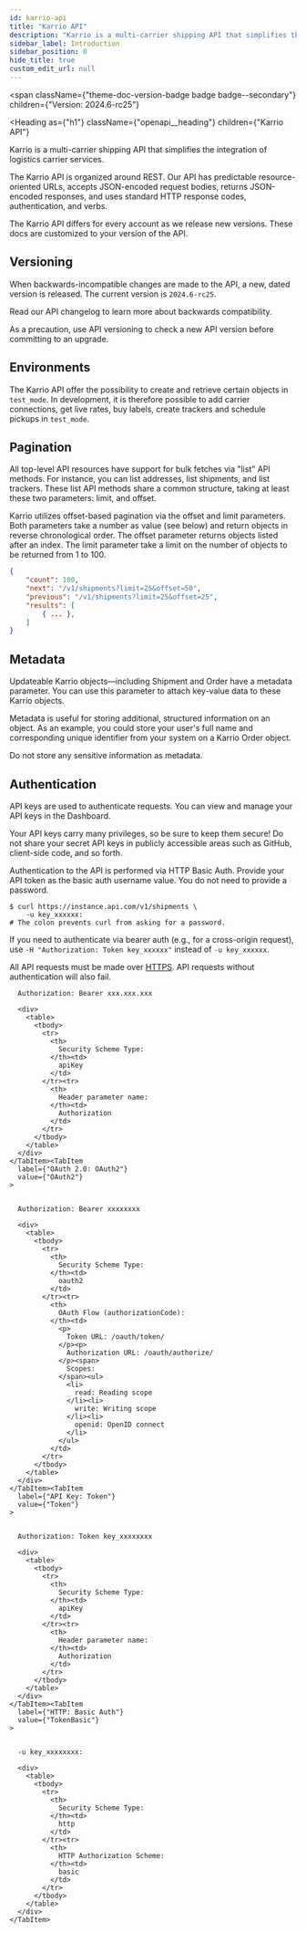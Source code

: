 ```yaml
---
id: karrio-api
title: "Karrio API"
description: "Karrio is a multi-carrier shipping API that simplifies the integration of logistics carrier services."
sidebar_label: Introduction
sidebar_position: 0
hide_title: true
custom_edit_url: null
---
```



<span
  className={"theme-doc-version-badge badge badge--secondary"}
  children={"Version: 2024.6-rc25"}
>
</span>

<Heading
  as={"h1"}
  className={"openapi__heading"}
  children={"Karrio API"}
>
</Heading>




Karrio is a multi-carrier shipping API that simplifies the integration of logistics carrier services.

The Karrio API is organized around REST. Our API has predictable resource-oriented URLs, accepts JSON-encoded
request bodies, returns JSON-encoded responses, and uses standard HTTP response codes, authentication, and verbs.

The Karrio API differs for every account as we release new versions.
These docs are customized to your version of the API.


## Versioning

When backwards-incompatible changes are made to the API, a new, dated version is released.
The current version is `2024.6-rc25`.

Read our API changelog to learn more about backwards compatibility.

As a precaution, use API versioning to check a new API version before committing to an upgrade.


## Environments

The Karrio API offer the possibility to create and retrieve certain objects in `test_mode`.
In development, it is therefore possible to add carrier connections, get live rates,
buy labels, create trackers and schedule pickups in `test_mode`.


## Pagination

All top-level API resources have support for bulk fetches via "list" API methods. For instance, you can list addresses,
list shipments, and list trackers. These list API methods share a common structure, taking at least these
two parameters: limit, and offset.

Karrio utilizes offset-based pagination via the offset and limit parameters.
Both parameters take a number as value (see below) and return objects in reverse chronological order.
The offset parameter returns objects listed after an index.
The limit parameter take a limit on the number of objects to be returned from 1 to 100.


```json
{
    "count": 100,
    "next": "/v1/shipments?limit=25&offset=50",
    "previous": "/v1/shipments?limit=25&offset=25",
    "results": [
        { ... },
    ]
}
```

## Metadata

Updateable Karrio objects—including Shipment and Order have a metadata parameter.
You can use this parameter to attach key-value data to these Karrio objects.

Metadata is useful for storing additional, structured information on an object.
As an example, you could store your user's full name and corresponding unique identifier
from your system on a Karrio Order object.

Do not store any sensitive information as metadata.

## Authentication

API keys are used to authenticate requests. You can view and manage your API keys in the Dashboard.

Your API keys carry many privileges, so be sure to keep them secure! Do not share your secret
API keys in publicly accessible areas such as GitHub, client-side code, and so forth.

Authentication to the API is performed via HTTP Basic Auth. Provide your API token as
the basic auth username value. You do not need to provide a password.

```shell
$ curl https://instance.api.com/v1/shipments \
    -u key_xxxxxx:
# The colon prevents curl from asking for a password.
```

If you need to authenticate via bearer auth (e.g., for a cross-origin request),
use `-H "Authorization: Token key_xxxxxx"` instead of `-u key_xxxxxx`.

All API requests must be made over [HTTPS](http://en.wikipedia.org/wiki/HTTP_Secure).
API requests without authentication will also fail.


<div
  style={{"marginBottom":"2rem"}}
>
  <Heading
    id={"authentication"}
    as={"h2"}
    className={"openapi-tabs__heading"}
    children={"Authentication"}
  >
  </Heading><SchemaTabs
    className={"openapi-tabs__security-schemes"}
  >
    <TabItem
      label={"API Key: JWT"}
      value={"JWT"}
    >
      
      
      Authorization: Bearer xxx.xxx.xxx
      
      <div>
        <table>
          <tbody>
            <tr>
              <th>
                Security Scheme Type:
              </th><td>
                apiKey
              </td>
            </tr><tr>
              <th>
                Header parameter name:
              </th><td>
                Authorization
              </td>
            </tr>
          </tbody>
        </table>
      </div>
    </TabItem><TabItem
      label={"OAuth 2.0: OAuth2"}
      value={"OAuth2"}
    >
      
      
      Authorization: Bearer xxxxxxxx
      
      <div>
        <table>
          <tbody>
            <tr>
              <th>
                Security Scheme Type:
              </th><td>
                oauth2
              </td>
            </tr><tr>
              <th>
                OAuth Flow (authorizationCode):
              </th><td>
                <p>
                  Token URL: /oauth/token/
                </p><p>
                  Authorization URL: /oauth/authorize/
                </p><span>
                  Scopes:
                </span><ul>
                  <li>
                    read: Reading scope
                  </li><li>
                    write: Writing scope
                  </li><li>
                    openid: OpenID connect
                  </li>
                </ul>
              </td>
            </tr>
          </tbody>
        </table>
      </div>
    </TabItem><TabItem
      label={"API Key: Token"}
      value={"Token"}
    >
      
      
      Authorization: Token key_xxxxxxxx
      
      <div>
        <table>
          <tbody>
            <tr>
              <th>
                Security Scheme Type:
              </th><td>
                apiKey
              </td>
            </tr><tr>
              <th>
                Header parameter name:
              </th><td>
                Authorization
              </td>
            </tr>
          </tbody>
        </table>
      </div>
    </TabItem><TabItem
      label={"HTTP: Basic Auth"}
      value={"TokenBasic"}
    >
      
      
      -u key_xxxxxxxx:
      
      <div>
        <table>
          <tbody>
            <tr>
              <th>
                Security Scheme Type:
              </th><td>
                http
              </td>
            </tr><tr>
              <th>
                HTTP Authorization Scheme:
              </th><td>
                basic
              </td>
            </tr>
          </tbody>
        </table>
      </div>
    </TabItem>
  </SchemaTabs>
</div>
      